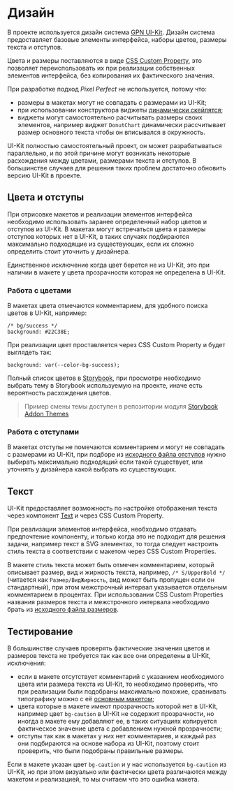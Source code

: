 
<Meta title="Документация/Дизайн" />

# Дизайн

В проекте используется дизайн система [GPN UI-Kit](https://github.com/gpn-prototypes/ui-kit). Дизайн система предоставляет базовые элементы интерфейса, наборы цветов, размеры текста и отступов.

Цвета и размеры поставляются в виде [CSS Custom Property](https://developer.mozilla.org/ru/docs/Web/CSS/Using_CSS_custom_properties), это позволяет переиспользовать их при реализации собственных элементов интерфейса, без копирования их фактического значения.

При разработке подход *Pixel Perfect* не используется, потому что:

* размеры в макетах могут не совпадать с размерами из UI-Kit;
* при использовании конструктора виджеты [динамически скейлятся](?path=/docs/документация-правила-задания-размеров--page);
* виджеты могут самостоятельно расчитывать размеры своих элементов, например виджет `DonutChart` динамически рассчитывает размер основного текста чтобы он вписывался в окружность.

UI-Kit полностью самостоятельный проект, он может разрабатываться параллельно, и по этой причине могут возникать некоторые расхождения между цветами, размерами текста и отступов. В большинстве случаев для решения таких проблем достаточно обновить версию UI-Kit в проекте.

## Цвета и отступы

При отрисовке макетов и реализации элементов интерфейса необходимо использовать заранее определенный набор цветов и отступов из UI-Kit. В макетах могут встречаться цвета и размеры отступов которых нет в UI-Kit, в таких случаях подбираются максимально подходящие из существующих, если их сложно определить стоит уточнить у дизайнера.

Единственное исключение когда цвет берется не из UI-Kit, это при наличии в макете у цвета прозрачности которая не определена в UI-Kit.

### Работа с цветами

В макетах цвета отмечаются комментарием, для удобного поиска цветов в UI-Kit, например:

```
/* bg/success */
background: #22C38E;
```

При реализации цвет проставляется через CSS Custom Property и будет выглядеть так:

```
background: var(--color-bg-success);
```

Полный список цветов в [Storybook](https://gpn-prototypes.github.io/ui-kit/?path=/story/theme--цвета), при просмотре необходимо выбрать тему в Storybook используемую на проекте, иначе есть вероятность расхождения цветов.

> Пример смены темы доступен в репозитории модуля [Storybook Addon Themes](https://github.com/tonai/storybook-addon-themes)

### Работа с отступами

В макетах отступы не помечаются комментарием и могут не совпадать с размерами из UI-Kit, при подборе из [исходного файла отступов](https://github.com/gpn-prototypes/ui-kit/blob/master/src/components/Theme/_space/Theme_space_gpnDefault.css) нужно выбирать максимально подходящий если такой существует, или уточнять у дизайнера какой выбрать из существующих.

## Текст

UI-Kit предоставляет возможность по настройке отображения текста через компонент [Text](https://gpn-prototypes.github.io/ui-kit/?path=/story/text--текст) и через CSS Custom Property.

При реализации элементов интерфейса, необходимо отдавать предпочтение компоненту, и только когда это не подходит для решения задачи, например текст в SVG элементах, то тогда следует настроить стиль текста в соответствии с макетом через CSS Custom Properties.

В макете стиль текста может быть отмечен комментарием, который описывает размер, вид и жирность текста, например, `/* S/UpperBold */` (читается как `Размер/ВидЖирность`, вид может быть пропущен если он стандартный), при этом межстрочный интервал указывается отдельным комментарием в процентах. При использовании CSS Custom Properties названия размеров текста и межстрочного интервала необходимо брать из [исходного файла размеров](https://github.com/gpn-prototypes/ui-kit/blob/master/src/components/Theme/_size/Theme_size_gpnDefault.css).

## Тестирование

В большинстве случаев проверять фактические значения цветов и размеров текста не требуется так как все они определены в UI-Kit, исключения:

* если в макете отсутствует комментарий с указанием необходимого цвета или размера текста из UI-Kit, то необходимо проверить, что при реализации были подобраны максимально похожие, сравнивать типографику можно с её [основным макетом](https://www.figma.com/file/4FOymgclcGF3Fm2M9ZeNUk/Typography-2.0%2FDefault?node-id=62%3A0);
* цвета которые в макете имеют прозрачность которой нет в UI-Kit, например цвет `bg-caution` в UI-Kit не содержит прозрачности, но иногда в макете ему добавляют ее, в таких ситуациях копируется фактическое значение цвета с добавлением нужной прозрачности;
* отступы так как в макетах у них нет комментариев, и каждый раз они подбираются на основе набора из UI-Kit, поэтому стоит проверить, что были подобраны правильные размеры.

Если в макете указан цвет `bg-caution` и у нас используется `bg-caution` из UI-Kit, но при этом визуально или фактически цвета различаются между макетом и реализацией, то мы считаем что это ошибка макета.
